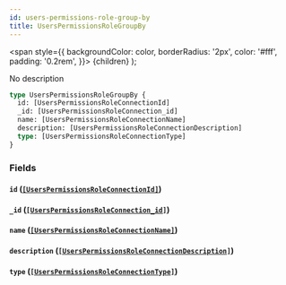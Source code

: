 ```yaml
---
id: users-permissions-role-group-by
title: UsersPermissionsRoleGroupBy
---
```


<span
style={{
      backgroundColor: color,
      borderRadius: '2px',
      color: '#fff',
      padding: '0.2rem',
    }}>
{children}
</span>
);

No description

```graphql
type UsersPermissionsRoleGroupBy {
  id: [UsersPermissionsRoleConnectionId]
  _id: [UsersPermissionsRoleConnection_id]
  name: [UsersPermissionsRoleConnectionName]
  description: [UsersPermissionsRoleConnectionDescription]
  type: [UsersPermissionsRoleConnectionType]
}
```

### Fields

#### `id` ([`[UsersPermissionsRoleConnectionId]`](/v1/objects/users-permissions-role-connection-id))

#### `_id` ([`[UsersPermissionsRoleConnection_id]`](/v1/objects/users-permissions-role-connection-id))

#### `name` ([`[UsersPermissionsRoleConnectionName]`](/v1/objects/users-permissions-role-connection-name))

#### `description` ([`[UsersPermissionsRoleConnectionDescription]`](/v1/objects/users-permissions-role-connection-description))

#### `type` ([`[UsersPermissionsRoleConnectionType]`](/v1/objects/users-permissions-role-connection-type))
